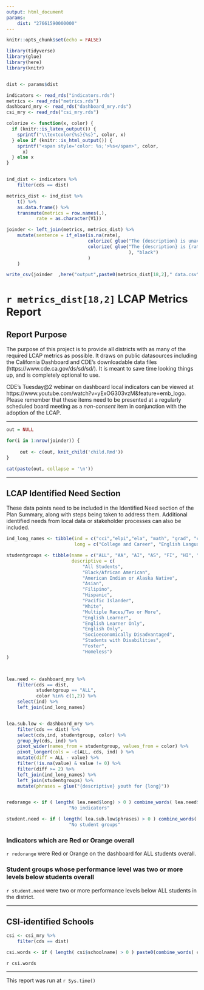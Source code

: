 ```yaml
---
output: html_document
params:
    dist: "27661590000000"
---
```


```r
knitr::opts_chunk$set(echo = FALSE)

library(tidyverse)
library(glue)
library(here)
library(knitr)


dist <- params$dist

indicators <- read_rds("indicators.rds")
metrics <- read_rds("metrics.rds")
dashboard_mry <- read_rds("dashboard_mry.rds")
csi_mry <- read_rds("csi_mry.rds")

colorize <- function(x, color) {
  if (knitr::is_latex_output()) {
    sprintf("\\textcolor{%s}{%s}", color, x)
  } else if (knitr::is_html_output()) {
    sprintf("<span style='color: %s;'>%s</span>", color, 
      x)
  } else x
}


ind_dist <- indicators %>%
    filter(cds == dist) 

metrics_dist <- ind_dist %>% 
    t() %>%
    as.data.frame() %>%
    transmute(metrics = row.names(.),
           rate = as.character(V1))

joinder <- left_join(metrics, metrics_dist) %>%
    mutate(sentence = if_else(is.na(rate),
                              colorize( glue("The {description} is unavailable in public data sets.  It can be located in {source}. {notes}"),"lightgray"),
                              colorize( glue("The {description} is {rate} based on data from {website}. {notes}"
                                             ), "black")
                              )
    )

write_csv(joinder  ,here("output",paste0(metrics_dist[18,2]," data.csv" ) ))

```


# `r metrics_dist[18,2]` LCAP Metrics Report


## Report Purpose

The purpose of this project is to provide all districts with as many of the required LCAP metrics as possible. It draws on public datasources including the California Dashboard and CDE's downloadable data files (https://www.cde.ca.gov/ds/sd/sd/). It is meant to save time looking things up, and is completely optional to use. 

CDE's Tuesday@2 webinar on dashboard local indicators can be viewed at https://www.youtube.com/watch?v=yExOG303vzM&feature=emb_logo. Please remember that these items need to be presented at a regularly scheduled board meeting as a *non-consent* item in conjunction with the adoption of the LCAP.  

------

```r

out = NULL

for(i in 1:nrow(joinder)) {
    
     out <- c(out, knit_child('child.Rmd'))
}

```


```r
cat(paste(out, collapse = '\n'))
```


-----------

## LCAP Identified Need Section

These data points need to be included in the Identified Need section of the Plan Summary, along with steps being taken to address them.  Additional identified needs from local data or stakeholder processes can also be included. 

```r

ind_long_names <- tibble(ind = c("cci","elpi","ela", "math", "grad", "chronic", "susp"),
                         long = c("College and Career", "English Language Progress Indicator", "English Language Arts scores", "Math CAASPP scores", "Graduation Rate", "Chronic Absenteeism", "Suspensions"))

studentgroups <- tibble(name = c("ALL", "AA", "AI", "AS", "FI", "HI", "PI", "WH", "MR", "EL", "ELO", "EO", "SED", "SWD", "FOS", "HOM"),
                        descriptive = c(
                            "All Students",
                            "Black/African American",
                            "American Indian or Alaska Native",
                            "Asian",
                            "Filipino",
                            "Hispanic",
                            "Pacific Islander",
                            "White",
                            "Multiple Races/Two or More",
                            "English Learner",
                            "English Learner Only", 
                            "English Only",
                            "Socioeconomically Disadvantaged",
                            "Students with Disabilities",
                            "Foster",
                            "Homeless")
)



lea.need <- dashboard_mry %>% 
    filter(cds == dist,
           studentgroup == "ALL",
           color %in% c(1,2)) %>%
    select(ind) %>%
    left_join(ind_long_names)


lea.sub.low <- dashboard_mry %>%
    filter(cds == dist) %>%
    select(cds,ind, studentgroup, color) %>%
    group_by(cds, ind) %>%
    pivot_wider(names_from = studentgroup, values_from = color) %>%
    pivot_longer(cols = -c(ALL, cds, ind) ) %>%
    mutate(diff = ALL - value) %>%
    filter(!is.na(value) & value != 0) %>%
    filter(diff >= 2) %>%
    left_join(ind_long_names) %>%
    left_join(studentgroups) %>%
    mutate(phrases = glue("{descriptive} youth for {long}"))


redorange <- if ( length( lea.need$long) > 0 ) combine_words( lea.need$long) else
                       "No indicators"

student.need <- if ( length( lea.sub.low$phrases) > 0 ) combine_words( lea.sub.low$phrases) else
                       "No student groups"

```

### Indicators which are Red or Orange overall 

`r redorange` were Red or Orange on the dashboard for ALL students overall. 


### Student groups whose performance level was two or more levels below students overall

`r student.need` were two or more performance levels below ALL students in the district. 


-----------

## CSI-identified Schools 


```r


csi <- csi_mry %>% 
    filter(cds == dist) 

csi.words <- if ( length( csi$schoolname) > 0 ) paste0(combine_words( csi$schoolname), " have been identified as CSI schools.") else "There are no schools in the district identified for CSI and the section can be skipped by entering 'N/A'."

```

`r csi.words`


----------

This report was run at `r Sys.time()`
